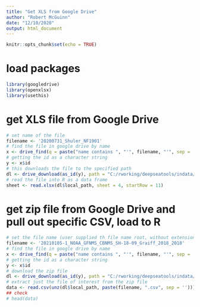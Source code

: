 ```yaml
---
title: "Get XLS from Google Drive"
author: "Robert McGuinn"
date: "12/10/2020"
output: html_document
---
```


```r
knitr::opts_chunk$set(echo = TRUE)
```

# load packages

```r
library(googledrive)
library(openxlsx)
library(usethis)
```

# get XLS file from Google Drive

```r
# set name of the file
filename <- '20200731_Shuler_NF1901'
# find the file in google drive by name
x <- drive_find(q = paste("name contains ", "'", filename, "'", sep = ''))
# getting the id as a character string
y <- x$id
# this downloads the file to the specified path
dl <- drive_download(as_id(y), path = "C:/rworking/deepseatools/indata/sheet.xlsx", overwrite = TRUE)
# read the file into R as a data frame
sheet <- read.xlsx(dl$local_path, sheet = 4, startRow = 11)
```

# get zip file from Google Drive and pull out specific CSV, load to R

```r
# set the file name (user supplied th file name root, without extension)
filename <- '20210105-1_NOAA_GFNMS_CBNMS_SH-18-09_Graiff_2018_2018'
# find the file in google drive by name
x <- drive_find(q = paste("name contains ", "'", filename, "'", sep = ''))
# getting the id as a character string
y <- x$id
# download the zip file
dl <- drive_download(as_id(y), path = "C:/rworking/deepseatools/indata/file.zip", overwrite = TRUE)
# extract just the file of interest from the zip file
data <- read.csv(unz(dl$local_path, paste(filename, ".csv", sep = '')))
## check
# head(data)
```

